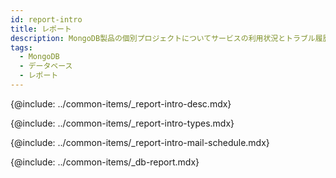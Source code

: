 ```yaml
---
id: report-intro
title: レポート
description: MongoDB製品の個別プロジェクトについてサービスの利用状況とトラブル履歴を報告するドキュメントについて説明します。
tags:
  - MongoDB
  - データベース
  - レポート
---
```


<!-- 개요 -->

{@include: ../common-items/_report-intro-desc.mdx}

<!-- ## 보고서의 종류 -->

{@include: ../common-items/_report-intro-types.mdx}

<!-- ## 메일 발송 예약 -->

{@include: ../common-items/_report-intro-mail-schedule.mdx} 

{@include: ../common-items/_db-report.mdx} 
